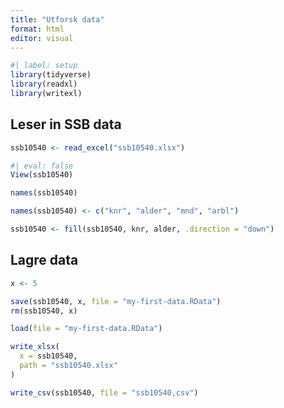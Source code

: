 ```yaml
---
title: "Utforsk data"
format: html
editor: visual
---
```


```r
#| label: setup
library(tidyverse)
library(readxl)
library(writexl)
```

## Leser in SSB data

```r
ssb10540 <- read_excel("ssb10540.xlsx")
```

```r
#| eval: false
View(ssb10540)
```

```r
names(ssb10540)
```

```r
names(ssb10540) <- c("knr", "alder", "mnd", "arbl")
```

```r
ssb10540 <- fill(ssb10540, knr, alder, .direction = "down") 
```

## Lagre data

```r
x <- 5
```

```r
save(ssb10540, x, file = "my-first-data.RData")
rm(ssb10540, x)
```

```r
load(file = "my-first-data.RData")
```

```r
write_xlsx(
  x = ssb10540,
  path = "ssb10540.xlsx"
)
```

```r
write_csv(ssb10540, file = "ssb10540,csv")
```

